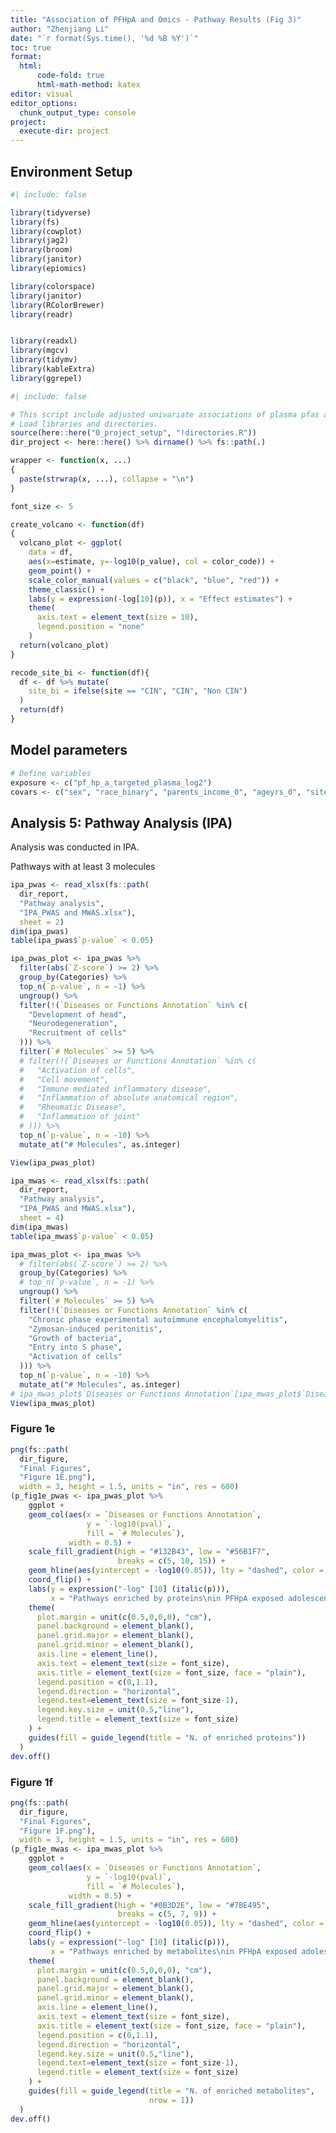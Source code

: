 ```yaml
---
title: "Association of PFHpA and Omics - Pathway Results (Fig 3)"
author: "Zhenjiang Li"
date: "`r format(Sys.time(), '%d %B %Y')`"
toc: true
format: 
  html:
      code-fold: true
      html-math-method: katex
editor: visual
editor_options: 
  chunk_output_type: console
project:
  execute-dir: project
---
```


## Environment Setup

```r
#| include: false

library(tidyverse)
library(fs)
library(cowplot)
library(jag2)
library(broom)
library(janitor)
library(epiomics)

library(colorspace)
library(janitor)
library(RColorBrewer)
library(readr)


library(readxl)
library(mgcv)
library(tidymv)
library(kableExtra)
library(ggrepel)
```

```r
#| include: false

# This script include adjusted univariate associations of plasma pfas and outcomes.
# Load libraries and directories.
source(here::here("0_project_setup", "!directories.R"))
dir_project <- here::here() %>% dirname() %>% fs::path(.)

wrapper <- function(x, ...) 
{
  paste(strwrap(x, ...), collapse = "\n")
}

font_size <- 5

create_volcano <- function(df)
{
  volcano_plot <- ggplot(
    data = df,
    aes(x=estimate, y=-log10(p_value), col = color_code)) +
    geom_point() +
    scale_color_manual(values = c("black", "blue", "red")) +
    theme_classic() +
    labs(y = expression(-log[10](p)), x = "Effect estimates") +
    theme(
      axis.text = element_text(size = 10),
      legend.position = "none"
    )
  return(volcano_plot)
}

recode_site_bi <- function(df){
  df <- df %>% mutate(
    site_bi = ifelse(site == "CIN", "CIN", "Non CIN")
  )
  return(df)
}
```

## Model parameters

```r
# Define variables 
exposure <- c("pf_hp_a_targeted_plasma_log2")
covars <- c("sex", "race_binary", "parents_income_0", "ageyrs_0", "site_di")
```

## Analysis 5: Pathway Analysis (IPA)

Analysis was conducted in IPA.

Pathways with at least 3 molecules

```r
ipa_pwas <- read_xlsx(fs::path(
  dir_report, 
  "Pathway analysis",
  "IPA_PWAS and MWAS.xlsx"),
  sheet = 2)
dim(ipa_pwas)
table(ipa_pwas$`p-value` < 0.05)

ipa_pwas_plot <- ipa_pwas %>%
  filter(abs(`Z-score`) >= 2) %>%
  group_by(Categories) %>%
  top_n(`p-value`, n = -1) %>%
  ungroup() %>%
  filter(!(`Diseases or Functions Annotation` %in% c(
    "Development of head",
    "Neurodegeneration",
    "Recruitment of cells"
  ))) %>%
  filter(`# Molecules` >= 5) %>%
  # filter(!(`Diseases or Functions Annotation` %in% c(
  #   "Activation of cells",
  #   "Cell movement",
  #   "Immune mediated inflammatory disease",
  #   "Inflammation of absolute anatomical region",
  #   "Rheumatic Disease",
  #   "Inflammation of joint"
  # ))) %>%
  top_n(`p-value`, n = -10) %>%
  mutate_at("# Molecules", as.integer)

View(ipa_pwas_plot)
```

```r
ipa_mwas <- read_xlsx(fs::path(
  dir_report,
  "Pathway analysis",
  "IPA_PWAS and MWAS.xlsx"),
  sheet = 4)
dim(ipa_mwas)
table(ipa_mwas$`p-value` < 0.05)

ipa_mwas_plot <- ipa_mwas %>%
  # filter(abs(`Z-score`) >= 2) %>%
  group_by(Categories) %>%
  # top_n(`p-value`, n = -1) %>%
  ungroup() %>%
  filter(`# Molecules` >= 5) %>%
  filter(!(`Diseases or Functions Annotation` %in% c(
    "Chronic phase experimental autoimmune encephalomyelitis",
    "Zymosan-induced peritonitis",
    "Growth of bacteria",
    "Entry into S phase",
    "Activation of cells"
  ))) %>%
  top_n(`p-value`, n = -10) %>%
  mutate_at("# Molecules", as.integer)
# ipa_mwas_plot$`Diseases or Functions Annotation`[ipa_mwas_plot$`Diseases or Functions Annotation` == "Inflammation of organ"] <- "Inflammation"
View(ipa_mwas_plot)
```

### Figure 1e

```r
png(fs::path(
  dir_figure,
  "Final Figures",
  "Figure 1E.png"),
  width = 3, height = 1.5, units = "in", res = 600)
(p_fig1e_pwas <- ipa_pwas_plot %>%
    ggplot +
    geom_col(aes(x = `Diseases or Functions Annotation`,
                 y = `-log10(pval)`,
                 fill = `# Molecules`),
             width = 0.5) +
    scale_fill_gradient(high = "#132B43", low = "#56B1F7",
                        breaks = c(5, 10, 15)) +
    geom_hline(aes(yintercept = -log10(0.05)), lty = "dashed", color = "black") +
    coord_flip() +
    labs(y = expression("-log" [10] (italic(p))),
         x = "Pathways enriched by proteins\nin PFHpA exposed adolescents") +
    theme(
      plot.margin = unit(c(0.5,0,0,0), "cm"),
      panel.background = element_blank(),
      panel.grid.major = element_blank(),
      panel.grid.minor = element_blank(),
      axis.line = element_line(),
      axis.text = element_text(size = font_size),
      axis.title = element_text(size = font_size, face = "plain"),
      legend.position = c(0,1.1),
      legend.direction = "horizontal",
      legend.text=element_text(size = font_size-1),
      legend.key.size = unit(0.5,"line"),
      legend.title = element_text(size = font_size)
    ) +
    guides(fill = guide_legend(title = "N. of enriched proteins"))
  )
dev.off()
```

### Figure 1f

```r
png(fs::path(
  dir_figure,
  "Final Figures",
  "Figure 1F.png"),
  width = 3, height = 1.5, units = "in", res = 600)
(p_fig1e_mwas <- ipa_mwas_plot %>%
    ggplot +
    geom_col(aes(x = `Diseases or Functions Annotation`,
                 y = `-log10(pval)`,
                 fill = `# Molecules`),
             width = 0.5) +
    scale_fill_gradient(high = "#0B3D2E", low = "#7BE495",
                        breaks = c(5, 7, 9)) +
    geom_hline(aes(yintercept = -log10(0.05)), lty = "dashed", color = "black") +
    coord_flip() +
    labs(y = expression("-log" [10] (italic(p))),
         x = "Pathways enriched by metabolites\nin PFHpA exposed adolescents") +
    theme(
      plot.margin = unit(c(0.5,0,0,0), "cm"),
      panel.background = element_blank(),
      panel.grid.major = element_blank(),
      panel.grid.minor = element_blank(),
      axis.line = element_line(),
      axis.text = element_text(size = font_size),
      axis.title = element_text(size = font_size, face = "plain"),
      legend.position = c(0,1.1),
      legend.direction = "horizontal",
      legend.key.size = unit(0.5,"line"),
      legend.text=element_text(size = font_size-1),
      legend.title = element_text(size = font_size)
    ) +
    guides(fill = guide_legend(title = "N. of enriched metabolites",
                               nrow = 1))
  )
dev.off()
```